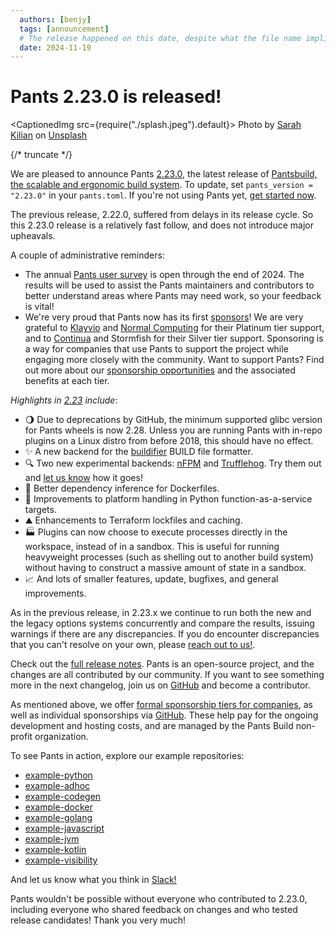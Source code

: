 ```yaml
---
  authors: [benjy]
  tags: [announcement]
  # The release happened on this date, despite what the file name implies (which is when this post was authored)
  date: 2024-11-19
---
```


# Pants 2.23.0 is released!

<CaptionedImg src={require("./splash.jpeg").default}>
  Photo by [Sarah
  Kilian](https://unsplash.com/@rojekilian?utm_content=creditCopyText&utm_medium=referral&utm_source=unsplash)
  on
  [Unsplash](https://unsplash.com/photos/two-grey-walking-elephants-E-szZQqUmH4?utm_content=creditCopyText&utm_medium=referral&utm_source=unsplash)
</CaptionedImg>

{/* truncate */}

We are pleased to announce Pants [2.23.0](<(https://github.com/pantsbuild/pants/tree/2.23.x/src/python/pants/notes/2.23.x.md)>), the latest release of [Pantsbuild, the scalable and ergonomic build system](https://www.pantsbuild.org/). To update, set `pants_version = "2.23.0"` in your `pants.toml`. If you're not using Pants yet, [get started now](https://www.pantsbuild.org/2.23/docs/getting-started).

The previous release, 2.22.0, suffered from delays in its release cycle. So this 2.23.0 release is a relatively fast follow, and does not introduce major upheavals.

A couple of administrative reminders:

- The annual [Pants user survey](https://www.pantsbuild.org/blog/2024/10/08/user-survey-2024) is open through the end of 2024. The results will be used to assist the Pants maintainers and contributors to better understand areas where Pants may need work, so your feedback is vital!
- We're very proud that Pants now has its first [sponsors](https://www.pantsbuild.org/sponsors)! We are very grateful to [Klayvio](https://www.klaviyo.com/) and [Normal Computing](https://normalcomputing.ai/) for their Platinum tier support, and to [Continua](https://www.continua.ai/) and Stormfish for their Silver tier support.
  Sponsoring is a way for companies that use Pants to support the project while engaging more closely with the community. Want to support Pants? Find out more about our [sponsorship opportunities](https://www.pantsbuild.org/sponsorship) and the associated benefits at each tier.

_Highlights in [2.23](https://github.com/pantsbuild/pants/tree/2.23.x/src/python/pants/notes/2.23.x.md) include_:

- 🌖 Due to deprecations by GitHub, the minimum supported glibc version for Pants wheels is now 2.28. Unless you are running Pants with in-repo plugins on a Linux distro from before 2018, this should have no effect.
- ✨ A new backend for the [buildifier](https://github.com/bazelbuild/buildtools/blob/main/buildifier/README.md) BUILD file formatter.
- 🔍 Two new experimental backends: [nFPM](https://github.com/goreleaser/nfpm) and [Trufflehog](https://github.com/trufflesecurity/trufflehog). Try them out and [let us know](https://www.pantsbuild.org/community/getting-help) how it goes!
- 🔀 Better dependency inference for Dockerfiles.
- 🚉 Improvements to platform handling in Python function-as-a-service targets.
- ⛰️ Enhancements to Terraform lockfiles and caching.
- 🏭 Plugins can now choose to execute processes directly in the workspace, instead of in a sandbox. This is useful for running heavyweight processes (such as shelling out to another build system) without having to construct a massive amount of state in a sandbox.
- 📈 And lots of smaller features, update, bugfixes, and general improvements.

As in the previous release, in 2.23.x we continue to run both the new and the legacy options systems concurrently and compare the results, issuing warnings if there are any discrepancies. If you do encounter discrepancies that you can't resolve on your own, please [reach out to us!](https://www.pantsbuild.org/community/getting-help).

Check out the [full release notes](https://github.com/pantsbuild/pants/tree/2.23.x/src/python/pants/notes/2.23.x.md). Pants is an open-source project, and the changes are all contributed by our community. If you want to see something more in the next changelog, join us on [GitHub](https://github.com/pantsbuild/pants) and become a contributor.

As mentioned above, we offer [formal sponsorship tiers for companies](https://www.pantsbuild.org/sponsorship), as well as individual sponsorships via [GitHub](https://github.com/sponsors/pantsbuild). These help pay for the ongoing development and hosting costs, and are managed by the Pants Build non-profit organization.

To see Pants in action, explore our example repositories:

- [example-python](https://github.com/pantsbuild/example-python)
- [example-adhoc](https://github.com/pantsbuild/example-adhoc/)
- [example-codegen](https://github.com/pantsbuild/example-codegen)
- [example-docker](https://github.com/pantsbuild/example-docker)
- [example-golang](https://github.com/pantsbuild/example-golang)
- [example-javascript](https://github.com/pantsbuild/example-javascript)
- [example-jvm](https://github.com/pantsbuild/example-jvm)
- [example-kotlin](https://github.com/pantsbuild/example-kotlin)
- [example-visibility](https://github.com/pantsbuild/example-visibility)

And let us know what you think in [Slack!](https://www.pantsbuild.org/community/getting-help)

Pants wouldn't be possible without everyone who contributed to 2.23.0, including everyone who shared feedback on changes and who tested release candidates! Thank you very much!
